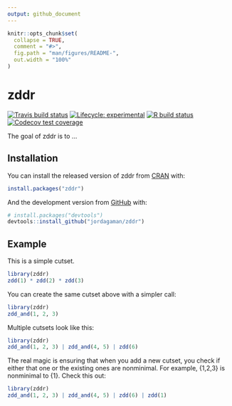 ```yaml
---
output: github_document
---
```


<!-- README.md is generated from README.Rmd. Please edit that file -->

```r
knitr::opts_chunk$set(
  collapse = TRUE,
  comment = "#>",
  fig.path = "man/figures/README-",
  out.width = "100%"
)
```

# zddr

<!-- badges: start -->
[![Travis build status](https://travis-ci.com/jordagaman/zddr.svg?branch=main)](https://travis-ci.com/jordagaman/zddr)
[![Lifecycle: experimental](https://img.shields.io/badge/lifecycle-experimental-orange.svg)](https://www.tidyverse.org/lifecycle/#experimental)
[![R build status](https://github.com/jordagaman/zddr/workflows/R-CMD-check/badge.svg)](https://github.com/jordagaman/zddr/actions)
[![Codecov test coverage](https://codecov.io/gh/jordagaman/zddr/branch/master/graph/badge.svg)](https://codecov.io/gh/jordagaman/zddr?branch=master)
<!-- badges: end -->

The goal of zddr is to ...

## Installation

You can install the released version of zddr from [CRAN](https://CRAN.R-project.org) with:

``` r
install.packages("zddr")
```

And the development version from [GitHub](https://github.com/) with:

``` r
# install.packages("devtools")
devtools::install_github("jordagaman/zddr")
```
## Example

This is a simple cutset.

```r
library(zddr)
zdd(1) * zdd(2) * zdd(3)
```

You can create the same cutset above with a simpler call:

```r
library(zddr)
zdd_and(1, 2, 3)
```

Multiple cutsets look like this:

```r
library(zddr)
zdd_and(1, 2, 3) | zdd_and(4, 5) | zdd(6)
```


The real magic is ensuring that when you add a new cutset, you check if either 
that one or the existing ones are nonminimal. For example, {1,2,3} is
nonminimal to {1}. Check this out:

```r
library(zddr)
zdd_and(1, 2, 3) | zdd_and(4, 5) | zdd(6) | zdd(1)
```
